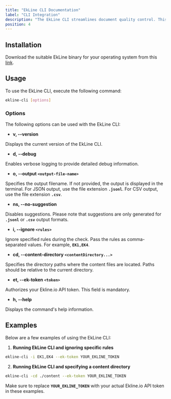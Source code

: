 ```yaml
---
title: "EkLine CLI Documentation"
label: "CLI Integration"
description: "The EkLine CLI streamlines document quality control. This guide explains the available options and provides examples for effectively using the EkLine CLI."
position: 4
---
```


## Installation

Download the suitable EkLine binary for your operating system from this [link](https://github.com/ekline-io/ekline-cli-binaries/releases/latest).

## Usage

To use the EkLine CLI, execute the following command:

```bash
ekline-cli [options]
```

### Options

The following options can be used with the EkLine CLI:

- **v, --version**

Displays the current version of the EkLine CLI.

- **d, --debug**

Enables verbose logging to provide detailed debug information.

- **o, --output `<output-file-name>`**

Specifies the output filename. If not provided, the output is displayed in the terminal. For JSON output, use the file extension **`.jsonl`**. For CSV output, use the file extension **`.csv`**.

- **ns, --no-suggestion**

Disables suggestions. Please note that suggestions are only generated for **`.jsonl`** or **`.csv`** output formats.

- **i, --ignore `<rules>`**

Ignore specified rules during the check. Pass the rules as comma-separated values. For example, **`EK1,EK4`**.

- **cd, --content-directory `<contentDirectory...>`**

Specifies the directory paths where the content files are located. Paths should be relative to the current directory.

- **et, --ek-token `<token>`**

Authorizes your Ekline.io API token. This field is mandatory.

- **h, --help**

Displays the command's help information.


## Examples

Below are a few examples of using the EkLine CLI:

1. **Running EkLine CLI and ignoring specific rules**

```bash
ekline-cli -i EK1,EK4 --ek-token YOUR_EKLINE_TOKEN
```

2. **Running EkLine CLI and specifying a content directory**

```bash
ekline-cli -cd ./content --ek-token YOUR_EKLINE_TOKEN
```

Make sure to replace **`YOUR_EKLINE_TOKEN`** with your actual Ekline.io API token in these examples.